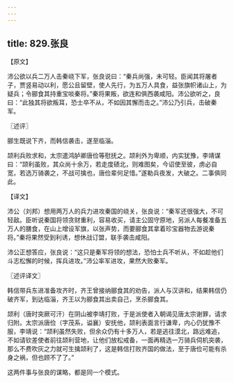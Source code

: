 ```yaml
---
---
---
```

title: 829.张良
---



【原文】

沛公欲以兵二万人击秦峣下军，张良说曰：“秦兵尚强，未可轻。臣闻其将屠者子，贾竖易动以利，愿公且留壁，使人先行，为五万人具食，益张旗帜诸山上，为疑兵；令郦食其持重宝啖秦将。”秦将果叛，欲连和俱西袭咸阳。沛公欲听之，良曰：“此独其将欲叛耳，恐士卒不从，不如因其懈而击之。”沛公乃引兵，击破秦军。

〖述评〗

郦生既说下齐，而韩信袭击，遂至临淄。

颉利兵败求和，太宗遣鸿胪卿唐俭等慰抚之。颉利外为卑顺，内实犹豫，李靖谋曰：“颉利虽败，其众尚十余万，若走度碛北，则难图矣，今诏使至彼，虏必自宽，若选万骑袭之，不战可擒也，唐俭辈何足惜。”遂勒兵夜发，大破之。二事俱同此。

【译文】

沛公（刘邦）想用两万人的兵力进攻秦国的峣关，张良说：“秦军还很强大，不可轻敌。臣听说秦国将领贪财重利，容易收买，请主公固守原地，另派人每餐准备五万人的膳食，在山上增设军旗，以张声势，而要郦食其拿着珍宝器物去游说秦将。”秦将果然受到利诱，想休战订盟，联手袭击咸阳。

沛公正想答应，张良说：“这只是秦军将领的想法，恐怕士兵不听从，不如趁他们斗志松懈的时候，挥兵进攻。”沛公率军进攻，果然大败秦军。

〖述评译文〗

韩信带兵东进准备攻齐时，齐王曾接纳郦食其的劝告，派人与汉讲和，结果韩信仍破齐军，到达临淄，齐王以为郦食其出卖自己，烹杀郦食其。

颉利（唐时突厥可汗）在阴山被李靖打败，于是派使者入朝谒见唐太宗谢罪，请求归附。太宗派唐俭（字茂系，谥襄）安抚他，颉利表面言行谦卑，内心仍犹豫不服，李靖说：“颉利虽然失败，但余众仍有十多万人，若是逃往漠北，路远难追，不如请钦差使者前往颉利营地，让他们放松戒备，一面再精选一万骑兵伺机突袭，那么不费吹灰之力就可生擒颉利了，这是韩信打败齐国的做法，至于唐俭可能有杀身之祸，但也顾不了了。”

这两件事与张良的谋略，都是同一个模式。